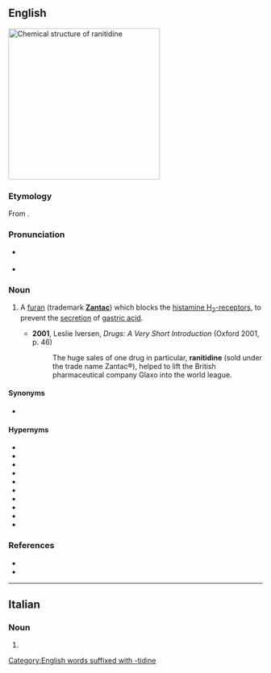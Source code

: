 ==English==
[[File:Ranitidine Structure.svg|thumb|300px|Chemical structure of '''ranitidine''']]
{{wikipedia}}

===Etymology===
From {{af|en|furanyl|alt1=(fu)ran(yl)|nitro-|alt2=ni(tro)-|-tidine|nocat=1}}.

===Pronunciation===
* {{a|RP}} {{IPA|en|/ɹaˈnɪt.ɪ.diːn/|/ɹaˈnʌɪ.tɪ.diːn/}}
* {{a|GA}} {{IPA|en|/ɹəˈnɪt.ɪˌdin/}}

===Noun===
{{en-noun|-}}

# {{lb|en|pharmaceutical drug}} A [[furan]] (trademark '''[[Zantac]]''') which blocks the [[w:histamine H2 receptor|histamine H<sub>2</sub>-receptor]]s, to prevent the [[secretion]] of [[gastric acid]].
#* '''2001''', Leslie Iversen, ''Drugs: A Very Short Introduction'' (Oxford 2001, p. 46)
#*: The huge sales of one drug in particular, '''ranitidine''' (sold under the trade name Zantac®), helped to lift the British pharmaceutical company Glaxo into the world league.

====Synonyms====
* {{l|en|zantac}} {{gloss|genericized trademark}} {{q|informal}}

====Hypernyms====
{{top3}}
* {{l|en|antacid}}
* {{l|en|antihistamine}}
* {{l|en|histamine antagonist}}
* {{l|en|histamine blocker}}
* {{l|en|histamine H2 antagonist|histamine H<sub>2</sub> antagonist}}
* {{l|en|histamine H2 blocker|histamine H<sub>2</sub> blocker}}
* {{l|en|H2 antagonist|H<sub>2</sub> antagonist}}
* {{l|en|H2 blocker|H<sub>2</sub> blocker}}
* {{l|en|H2 receptor antagonist|H<sub>2</sub> receptor antagonist}}
* {{l|en|H2RA}}
{{bottom}}

===References===
* {{R:Lexico}}
* {{R:MWO}}

[[Category:English words suffixed with -tidine]]

----

==Italian==

===Noun===
{{head|it|noun form|g=f}}

# {{plural of|it|ranitidina}}
